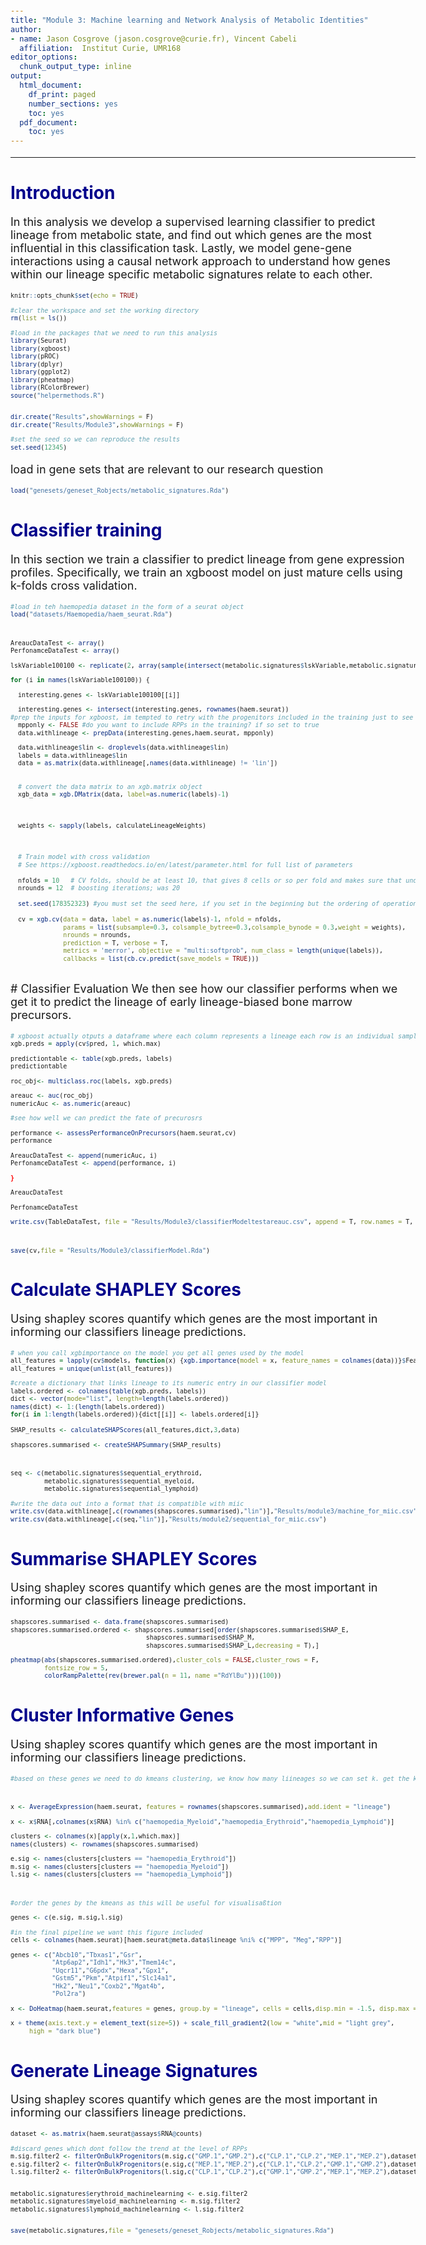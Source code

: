 ```yaml
---
title: "Module 3: Machine learning and Network Analysis of Metabolic Identities"
author: 
- name: Jason Cosgrove (jason.cosgrove@curie.fr), Vincent Cabeli
  affiliation:  Institut Curie, UMR168
editor_options:
  chunk_output_type: inline
output:
  html_document:
    df_print: paged
    number_sections: yes
    toc: yes
  pdf_document:
    toc: yes
---
```

---



<style type="text/css">

body{ /* Normal  */
      font-size: 18px;
  }
td {  /* Table  */
  font-size: 8px;
}
h1.title {
  font-size: 38px;
  color: DarkRed;
}
h1 { /* Header 1 */
  font-size: 28px;
  color: DarkBlue;
}
h2 { /* Header 2 */
    font-size: 22px;
  color: DarkBlue;
}
h3 { /* Header 3 */
  font-size: 18px;
  font-family: "Times New Roman", Times, serif;
  color: DarkBlue;
}
code.r{ /* Code block */
    font-size: 10px;
}
pre { /* Code block - determines code spacing between lines */
    font-size: 14px;
}
</style>



# Introduction 
In this analysis we develop a supervised learning classifier to predict lineage from metabolic state, and find out which genes are the most influential in this classification task. Lastly, we model gene-gene interactions using a causal network approach to understand how genes within our lineage specific metabolic signatures relate to each other.



```r
knitr::opts_chunk$set(echo = TRUE)

#clear the workspace and set the working directory
rm(list = ls())

#load in the packages that we need to run this analysis
library(Seurat)
library(xgboost)
library(pROC)
library(dplyr)
library(ggplot2)
library(pheatmap)
library(RColorBrewer)
source("helpermethods.R")


dir.create("Results",showWarnings = F)
dir.create("Results/Module3",showWarnings = F)

#set the seed so we can reproduce the results
set.seed(12345)

```



load in gene sets that are relevant to our research question
```r

load("genesets/geneset_Robjects/metabolic_signatures.Rda")


```



# Classifier training

In this section we train a classifier to predict lineage from gene expression profiles. Specifically, we train an xgboost model on just mature cells
using k-folds cross validation. 

```r


#load in teh haemopedia dataset in the form of a seurat object
load("datasets/Haemopedia/haem_seurat.Rda")



AreaucDataTest <- array()
PerfonamceDataTest <- array()

lskVariable100100 <- replicate(2, array(sample(intersect(metabolic.signatures$lskVariable,metabolic.signatures$allGenesTested), 100, replace = F )))

for (i in names(lskVariable100100)) {

  interesting.genes <- lskVariable100100[[i]]

  interesting.genes <- intersect(interesting.genes, rownames(haem.seurat))
#prep the inputs for xgboost, im tempted to retry with the progenitors included in the training just to see how that translates to the single cell
  mpponly <- FALSE #do you want to include RPPs in the training? if so set to true 
  data.withlineage <- prepData(interesting.genes,haem.seurat, mpponly)

  data.withlineage$lin <- droplevels(data.withlineage$lin)
  labels = data.withlineage$lin
  data = as.matrix(data.withlineage[,names(data.withlineage) != 'lin'])
  
  
  # convert the data matrix to an xgb.matrix object
  xgb_data = xgb.DMatrix(data, label=as.numeric(labels)-1)
  
  
  
  weights <- sapply(labels, calculateLineageWeights)
  
  
  
  # Train model with cross validation
  # See https://xgboost.readthedocs.io/en/latest/parameter.html for full list of parameters
  
  nfolds = 10   # CV folds, should be at least 10, that gives 8 cells or so per fold and makes sure that underrepresented classes (erythroid; 15 cells) are not completely in the testing folds
  nrounds = 12  # boosting iterations; was 20
  
  set.seed(178352323) #you must set the seed here, if you set in the beginning but the ordering of operations changes, then the randonm number generator will not be equivalent!
  
  cv = xgb.cv(data = data, label = as.numeric(labels)-1, nfold = nfolds,
              params = list(subsample=0.3, colsample_bytree=0.3,colsample_bynode = 0.3,weight = weights),
              nrounds = nrounds,
              prediction = T, verbose = T,
              metrics = 'merror', objective = "multi:softprob", num_class = length(unique(labels)),
              callbacks = list(cb.cv.predict(save_models = TRUE)))
  
  ```
  
  
  # Classifier Evaluation
  We then see how our classifier performs when we get it to predict the lineage of early lineage-biased bone marrow precursors.
  
  ```r
  # xgboost actually otputs a dataframe where each column represents a lineage each row is an individual sample and each entry is the prob that the sample belongs to a given lineage
  xgb.preds = apply(cv$pred, 1, which.max) 
  
  predictiontable <- table(xgb.preds, labels)
  predictiontable
  
  roc_obj<- multiclass.roc(labels, xgb.preds)
  
  areauc <- auc(roc_obj)
  numericAuc <- as.numeric(areauc)

#see how well we can predict the fate of precurosrs

  performance <- assessPerformanceOnPrecursors(haem.seurat,cv)
  performance
  
  AreaucDataTest <- append(numericAuc, i)
  PerfonamceDataTest <- append(performance, i)

}

AreaucDataTest

PerfonamceDataTest

write.csv(TableDataTest, file = "Results/Module3/classifierModeltestareauc.csv", append = T, row.names = T, col.names = T, sep = ",")



save(cv,file = "Results/Module3/classifierModel.Rda")

```

# Calculate SHAPLEY Scores
Using shapley scores quantify which genes are the most important in informing our classifiers lineage predictions. 

```r


# when you call xgbimportance on the model you get all genes used by the model
all_features = lapply(cv$models, function(x) {xgb.importance(model = x, feature_names = colnames(data))}$Feature)
all_features = unique(unlist(all_features))

#create a dictionary that links lineage to its numeric entry in our classifier model
labels.ordered <- colnames(table(xgb.preds, labels))
dict <- vector(mode="list", length=length(labels.ordered))
names(dict) <- 1:(length(labels.ordered))
for(i in 1:length(labels.ordered)){dict[[i]] <- labels.ordered[i]}
  
SHAP_results <- calculateSHAPScores(all_features,dict,3,data)

shapscores.summarised <- createSHAPSummary(SHAP_results)



seq <- c(metabolic.signatures$sequential_erythroid,
         metabolic.signatures$sequential_myeloid,
         metabolic.signatures$sequential_lymphoid)

#write the data out into a format that is compatible with miic
write.csv(data.withlineage[,c(rownames(shapscores.summarised),"lin")],"Results/module3/machine_for_miic.csv")
write.csv(data.withlineage[,c(seq,"lin")],"Results/module2/sequential_for_miic.csv")

```


# Summarise SHAPLEY Scores
Using shapley scores quantify which genes are the most important in informing our classifiers lineage predictions. 

```r


shapscores.summarised <- data.frame(shapscores.summarised)
shapscores.summarised.ordered <- shapscores.summarised[order(shapscores.summarised$SHAP_E,
                                    shapscores.summarised$SHAP_M,
                                    shapscores.summarised$SHAP_L,decreasing = T),]

pheatmap(abs(shapscores.summarised.ordered),cluster_cols = FALSE,cluster_rows = F,
         fontsize_row = 5,
         colorRampPalette(rev(brewer.pal(n = 11, name ="RdYlBu")))(100))

```

# Cluster Informative Genes
Using shapley scores quantify which genes are the most important in informing our classifiers lineage predictions. 


```r
#based on these genes we need to do kmeans clustering, we know how many liineages so we can set k. get the kmeans code from the rnaseq tutorial



x <- AverageExpression(haem.seurat, features = rownames(shapscores.summarised),add.ident = "lineage")

x <- x$RNA[,colnames(x$RNA) %in% c("haemopedia_Myeloid","haemopedia_Erythroid","haemopedia_Lymphoid")]

clusters <- colnames(x)[apply(x,1,which.max)]
names(clusters) <- rownames(shapscores.summarised)

e.sig <- names(clusters[clusters == "haemopedia_Erythroid"])
m.sig <- names(clusters[clusters == "haemopedia_Myeloid"])
l.sig <- names(clusters[clusters == "haemopedia_Lymphoid"])



#order the genes by the kmeans as this will be useful for visualisaßtion

genes <- c(e.sig, m.sig,l.sig)

#in the final pipeline we want this figure included
cells <- colnames(haem.seurat)[haem.seurat@meta.data$lineage %ni% c("MPP", "Meg","RPP")]

genes <- c("Abcb10","Tbxas1","Gsr",
           "Atp6ap2","Idh1","Hk3","Tmem14c",
           "Uqcr11","G6pdx","Hexa","Gpx1",
           "Gstm5","Pkm","Atpif1","Slc14a1",
           "Hk2","Neu1","Coxb2","Mgat4b",
           "Pol2ra")

x <- DoHeatmap(haem.seurat,features = genes, group.by = "lineage", cells = cells,disp.min = -1.5, disp.max = 1.5)

x + theme(axis.text.y = element_text(size=5)) + scale_fill_gradient2(low = "white",mid = "light grey",
     high = "dark blue")

```

# Generate Lineage Signatures
Using shapley scores quantify which genes are the most important in informing our classifiers lineage predictions. 

```r
dataset <- as.matrix(haem.seurat@assays$RNA@counts)

#discard genes which dont follow the trend at the level of RPPs
m.sig.filter2 <- filterOnBulkProgenitors(m.sig,c("GMP.1","GMP.2"),c("CLP.1","CLP.2","MEP.1","MEP.2"),dataset)
e.sig.filter2 <- filterOnBulkProgenitors(e.sig,c("MEP.1","MEP.2"),c("CLP.1","CLP.2","GMP.1","GMP.2"),dataset)
l.sig.filter2 <- filterOnBulkProgenitors(l.sig,c("CLP.1","CLP.2"),c("GMP.1","GMP.2","MEP.1","MEP.2"),dataset)


metabolic.signatures$erythroid_machinelearning <- e.sig.filter2
metabolic.signatures$myeloid_machinelearning <- m.sig.filter2
metabolic.signatures$lymphoid_machinelearning <- l.sig.filter2


save(metabolic.signatures,file = "genesets/geneset_Robjects/metabolic_signatures.Rda")


```

